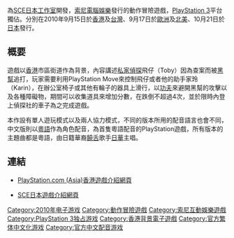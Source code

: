 {{NoteTA
| G1=Games
}}
{{Infobox VG
| title = 功夫滑仔
| image = 
| caption = 
| english = Kung Fu Rider
| developer = [[SCE日本工作室|SCE日本工作室]]
| publisher = [[索尼電腦娛樂|索尼]]
| distributor = 
| designer = 
| series = 
| engine = 
| released = {{vgrelease|HK|2010年9月15日|TW|2010年9月15日|NA|2010年9月17日|EU|2010年9月17日|JP|2010年10月21日}}
| genre = [[動作冒險遊戲|動作冒險]]
| modes = 1-2人遊戲
| platforms = [[PlayStation_3|PlayStation 3]]
}}

{{vgname|功夫滑仔|en=Kung Fu Rider}}為[[SCE日本工作室|SCE日本工作室]]開發，[[索尼電腦娛樂|索尼電腦娛樂]]發行的動作冒險遊戲，[[PlayStation_3|PlayStation 3]]平台獨佔。分別在2010年9月15日於[[香港|香港]]及[[台灣|台灣]]、9月17日於[[歐洲|歐洲]]及[[北美|北美]]、10月21日於[[日本|日本]]發行。

==概要==
遊戲以[[香港|香港]]市區街道作為背景，內容講述[[私家偵探|私家偵探]]飛仔（Toby）因為查案而被[[黑幫|黑幫]]追打，玩家需要利用PlayStation Move來控制飛仔或者他的助手家玲（Karin），在辦公室椅子或其他有輪子的器具上滑行，以[[功夫|功夫]]來避開黑幫的攻擊以及各種障礙物，期間可以收集道具來增加分數，在跌倒不超過4次，並於限時內登上偵探社的車子為之完成遊戲。

本作設有單人遊玩模式以及兩人協力模式，不同的版本所用的配音語言也會不同，中文版則以[[粵語|粵語]]作為角色配音，為首隻粵語配音的PlayStation遊戲，所有版本的主題曲都是粵語，由日籍華裔[[饒舌|饒舌]]歌手[[日華_(饒舌者)|日華]]主唱。

== 連結 ==
*{{zh-hk}}[http://asia.playstation.com/hk/cht/game/gameDetail/184850 PlayStation.com (Asia)香港遊戲介紹網頁]{{Wayback|url=http://asia.playstation.com/hk/cht/game/gameDetail/184850 |date=20100830150055 }}
*{{ja}}[http://www.jp.playstation.com/software/title/bcjs30055.html SCE日本遊戲介紹網頁]{{Wayback|url=http://www.jp.playstation.com/software/title/bcjs30055.html |date=20100801234439 }}

{{DEFAULTSORT:Kung Fu Rider}}

[[Category:2010年电子游戏|Category:2010年电子游戏]]
[[Category:動作冒險遊戲|Category:動作冒險遊戲]]
[[Category:索尼互動娛樂遊戲|Category:索尼互動娛樂遊戲]]
[[Category:PlayStation_3独占游戏|Category:PlayStation 3独占游戏]]
[[Category:香港背景電子遊戲|Category:香港背景電子遊戲]]
[[Category:官方繁体中文化游戏|Category:官方繁体中文化游戏]]
[[Category:官方中文配音游戏|Category:官方中文配音游戏]]